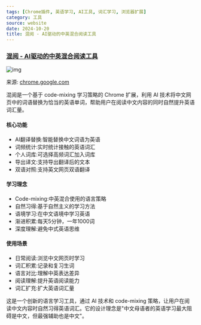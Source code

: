 ```yaml
---
tags: [Chrome插件, 英语学习, AI工具, 词汇学习, 浏览器扩展]
category: 工具
source: website
date: 2024-10-20
title: 混阅 - AI驱动的中英混合阅读工具
---
```


### [混阅 - AI驱动的中英混合阅读工具](https://chromewebstore.google.com/detail/%E6%B7%B7%E9%98%85/ffcpgnhhjmbjghlkhgbpdijabeobilef)

![img](https://img.mengpeng.tech/i/2024/12/06/6752907e0d766.webp)

来源: [chrome.google.com](https://chromewebstore.google.com/detail/%E6%B7%B7%E9%98%85/ffcpgnhhjmbjghlkhgbpdijabeobilef)

混阅是一个基于 code-mixing 学习策略的 Chrome 扩展，利用 AI 技术将中文网页中的词语替换为恰当的英语单词，帮助用户在阅读中文内容的同时自然提升英语词汇量。

#### 核心功能
- AI翻译替换:智能替换中文词语为英语
- 词频统计:实时统计接触的英语词汇
- 个人词库:可选择高频词汇加入词库
- 导出译文:支持导出翻译后的文本
- 双语对照:支持英文网页双语翻译

#### 学习理念
- Code-mixing:中英混合使用的语言策略
- 自然习得:基于自然主义的学习方法
- 语境学习:在中文语境中学习英语
- 渐进积累:每天5分钟，一年1000词
- 深度理解:避免中式英语思维

#### 使用场景
- 日常阅读:浏览中文网页时学习
- 词汇积累:记录和复习生词
- 语言对比:理解中英表达差异
- 阅读理解:提升英语阅读能力
- 词汇扩充:扩大英语词汇量

这是一个创新的语言学习工具，通过 AI 技术和 code-mixing 策略，让用户在阅读中文内容时自然习得英语词汇。它的设计理念是"中文母语者的英语学习最大阻碍是中文，但最强辅助也是中文"。 